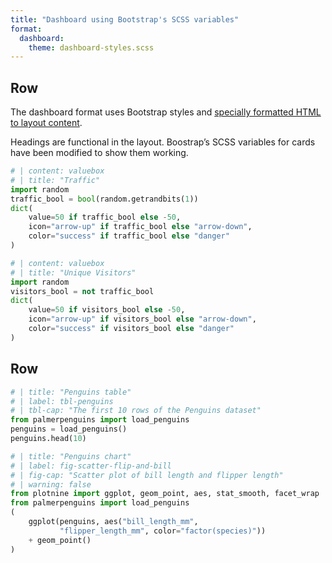 ```yaml
---
title: "Dashboard using Bootstrap's SCSS variables"
format: 
  dashboard:
    theme: dashboard-styles.scss
---
```


## Row {height=30%}

::: {.card}
The dashboard format uses Bootstrap styles and [specially formatted HTML to layout content](https://quarto.org/docs/dashboards/layout.html).

Headings are functional in the layout. Boostrap's SCSS variables for cards have been modified to show them working.
:::

```python
# | content: valuebox
# | title: "Traffic"
import random
traffic_bool = bool(random.getrandbits(1))
dict(
    value=50 if traffic_bool else -50,
    icon="arrow-up" if traffic_bool else "arrow-down",
    color="success" if traffic_bool else "danger"
)
```

```python
# | content: valuebox
# | title: "Unique Visitors"
import random
visitors_bool = not traffic_bool
dict(
    value=50 if visitors_bool else -50,
    icon="arrow-up" if visitors_bool else "arrow-down",
    color="success" if visitors_bool else "danger"
)
```

## Row {.tabset}

```python
# | title: "Penguins table"
# | label: tbl-penguins
# | tbl-cap: "The first 10 rows of the Penguins dataset"
from palmerpenguins import load_penguins
penguins = load_penguins()
penguins.head(10)
```

```python
# | title: "Penguins chart"
# | label: fig-scatter-flip-and-bill
# | fig-cap: "Scatter plot of bill length and flipper length"
# | warning: false
from plotnine import ggplot, geom_point, aes, stat_smooth, facet_wrap
from palmerpenguins import load_penguins
(
    ggplot(penguins, aes("bill_length_mm",
           "flipper_length_mm", color="factor(species)"))
    + geom_point()
)
```